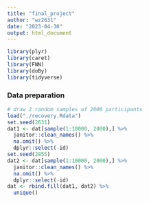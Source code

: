 ```yaml
---
title: "final_project"
author: "wz2631"
date: "2023-04-30"
output: html_document
---
```


```r
library(plyr)
library(caret)
library(FNN) 
library(doBy) 
library(tidyverse)
```

### Data preparation
```r
# draw 2 random samples of 2000 participants
load("./recovery.Rdata")
set.seed(2631) 
dat1 <- dat[sample(1:10000, 2000),] %>% 
  janitor::clean_names() %>% 
  na.omit() %>%
  dplyr::select(-id) 
set.seed(2855) 
dat2 <- dat[sample(1:10000, 2000),] %>% 
  janitor::clean_names() %>% 
  na.omit() %>%
  dplyr::select(-id) 
dat <- rbind.fill(dat1, dat2) %>%
  unique()
```